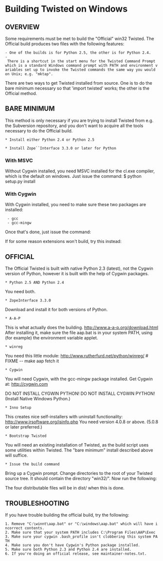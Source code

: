 = Building Twisted on Windows =

== OVERVIEW ==

Some requirements must be met to build the "Official" win32 Twisted.  The Official build produces two files with the following features:

 - One of the builds is for Python 2.5, the other is for Python 2.4.
 - There is a shortcut in the start menu for the Twisted Command Prompt which is a standard Windows command prompt with PATH and environment variables set up to invoke the Twisted commands the same way you would on Unix; e.g. "mktap".

There are two ways to get Twisted installed from source.  One is to do the bare minimum necessary so that 'import twisted' works; the other is the Official method.


== BARE MINIMUM ==
This method is only necessary if you are trying to install Twisted from e.g. the Subversion repository, and you don't want to acquire all the
tools necessary to do the Official build.

 * Install either Python 2.4 or Python 2.5

 * Install Zope``Interface 3.3.0 or later for Python

=== With MSVC ===
Without Cygwin installed, you need MSVC installed for the cl.exe
compiler, which is the default on windows.  Just issue the command:
$ python setup.py install

=== With Cygwin ===
With Cygwin installed, you need to make sure these two packages are installed:
  - gcc
  - gcc-mingw

Once that's done, just issue the command:

{{{$ python setup.py build --compiler=mingw32 install
}}}

If for some reason extensions won't build, try this instead:

{{{$ python setup.py build_py build_scripts install --skip-build
}}}


== OFFICIAL ==

The Official Twisted is built with native Python 2.3 (latest), not the
Cygwin version of Python, however it is built with the help of Cygwin
packages.

 * Python 2.5 AND Python 2.4
You need both.


 * ZopeInterface 3.3.0
Download and install it for both versions of Python.


 * A-A-P
This is what actually does the building.  http://www.a-a-p.org/download.html
After installing it, make sure the file aap.bat is in your system PATH, using (for example) the environment variable applet.


 * winreg
You need this little module:
http://www.rutherfurd.net/python/winreg/   # FIXME -- make aap fetch it


 * Cygwin
You will need Cygwin, with the gcc-mingw package installed.  Get Cygwin at: http://cygwin.com

DO NOT INSTALL CYGWIN PYTHON!
DO NOT INSTALL CYGWIN PYTHON!
(Install Native Windows Python.)


 * Inno Setup
This creates nice self-installers with uninstall functionality:  http://www.jrsoftware.org/isinfo.php
You need version 4.0.8 or above.  (5.0.8 or later preferred.)


 * Bootstrap Twisted
You will need an existing installation of Twisted, as the build script uses some utilities within Twisted.  The "bare minimum" install described above will suffice.


 * Issue the build command

Bring up a Cygwin prompt.  Change directories to the root of your Twisted source tree.  It should contain the directory "win32/". Now run the following:

{{{$ aap.bat -f win32/build.aap
}}}

The four distributable files will be in dist/ when this is done.

== TROUBLESHOOTING ==
If you have trouble building the official build, try the following:
 1. Remove "C:\winnt\aap.bat" or "C:\windows\aap.bat" which will have incorrect contents.
 2. Make sure that your system PATH includes C:\Program Files\AAP\Exec
 3. Make sure your cygwin .bash_profile isn't clobbering this system PATH
 4. Make sure you don't have Cygwin's Python package installed. 
 5. Make sure both Python 2.3 and Python 2.4 are installed.
 6. If you're doing an official release, see maintainer-notes.txt.
